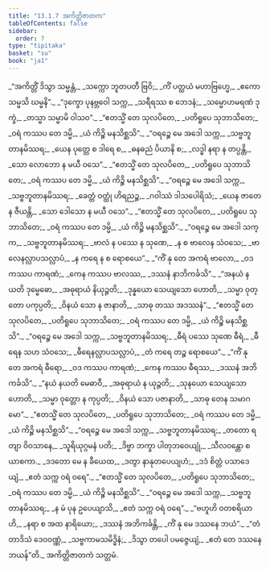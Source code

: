 ```yaml
---
title: "13.1.7 အကိတ္တိဇာတက"
tableOfContents: false
sidebar:
  order: 7
type: "tipitaka"
basket: "su"
book: "ja1"
---
```



<DynamicBreadcrumb />

<Division number="83" book="ja1" e="ch" v="22" p="266">

<Paragraph number="2472" type="verses" book="ja1">
_“အကိတ္တိံ ဒိသွာ သမ္မန္တံ,_  
_သက္ကော ဘူတပတီ ဗြဝိ;_  
_ကိံ ပတ္ထယံ မဟာဗြဟ္မေ,_  
_ဧကော သမ္မသိ ဃမ္မနိ”._  

</Paragraph>

</Division>
<Division number="84" book="ja1" e="ch" v="22" p="266">

<Paragraph number="2473" type="verses" book="ja1">
_“ဒုက္ခော ပုနဗ္ဘဝေါ သက္က,_  
_သရီရဿ စ ဘေဒနံ;_  
_သမ္မောဟမရဏံ ဒုက္ခံ,_  
_တသ္မာ သမ္မာမိ ဝါသဝ”._  

</Paragraph>

</Division>
<Division number="85" book="ja1" e="ch" v="22" p="266">

<Paragraph number="2474" type="verses" book="ja1">
_“ဧတသ္မိံ တေ သုလပိတေ,_  
_ပတိရူပေ သုဘာသိတေ;_  
_ဝရံ ကဿပ တေ ဒမ္မိ,_  
_ယံ ကိဉ္စိ မနသိစ္ဆသိ”._  

</Paragraph>

</Division>
<Division number="86" book="ja1" e="ch" v="22" p="266">

<Paragraph number="2475" type="verses" book="ja1">
_“ဝရဉ္စေ မေ အဒေါ သက္က,_  
_သဗ္ဗဘူတာနမိဿရ;_  
_ယေန ပုတ္တေ စ ဒါရေ စ,_  
_ဓနဓညံ ပိယာနိ စ;_  
_လဒ္ဓါ နရာ န တပ္ပန္တိ,_  
_သော လောဘော န မယီ ဝသေ”._  

</Paragraph>

</Division>
<Division number="87" book="ja1" e="ch" v="22" p="266">

<Paragraph number="2476" type="verses" book="ja1">
_“ဧတသ္မိံ တေ သုလပိတေ,_  
_ပတိရူပေ သုဘာသိတေ;_  
_ဝရံ ကဿပ တေ ဒမ္မိ,_  
_ယံ ကိဉ္စိ မနသိစ္ဆသိ”._  

</Paragraph>

</Division>
<Division number="88" book="ja1" e="ch" v="22" p="266">

<Paragraph number="2477" type="verses" book="ja1">
_“ဝရဉ္စေ မေ အဒေါ သက္က,_  
_သဗ္ဗဘူတာနမိဿရ;_  
_ခေတ္တံ ဝတ္ထုံ ဟိရညဉ္စ,_  
_ဂဝါဿံ ဒါသပေါရိသံ;_  
_ယေန ဇာတေန ဇီယန္တိ,_  
_သော ဒေါသော န မယီ ဝသေ”._  

</Paragraph>

</Division>
<Division number="89" book="ja1" e="ch" v="22" p="266">

<Paragraph number="2478" type="verses" book="ja1">
_“ဧတသ္မိံ တေ သုလပိတေ,_  
_ပတိရူပေ သုဘာသိတေ;_  
_ဝရံ ကဿပ တေ ဒမ္မိ,_  
_ယံ ကိဉ္စိ မနသိစ္ဆသိ”._  

</Paragraph>

</Division>
<Division number="90" book="ja1" e="ch" v="22" p="267">

<Paragraph number="2479" type="verses" book="ja1">
_“ဝရဉ္စေ မေ အဒေါ သက္က,_  
_သဗ္ဗဘူတာနမိဿရ;_  
_ဗာလံ န ပဿေ န သုဏေ,_  
_န စ ဗာလေန သံဝသေ;_  
_ဗာလေနလ္လာပသလ္လာပံ,_  
_န ကရေ န စ ရောစယေ”._  

</Paragraph>

</Division>
<Division number="91" book="ja1" e="ch" v="22" p="267">

<Paragraph number="2480" type="verses" book="ja1">
_“ကိံ နု တေ အကရံ ဗာလော,_  
_ဝဒ ကဿပ ကာရဏံ;_  
_ကေန ကဿပ ဗာလဿ,_  
_ဒဿနံ နာဘိကင်္ခသိ”._  

</Paragraph>

</Division>
<Division number="92" book="ja1" e="ch" v="22" p="267">

<Paragraph number="2481" type="verses" book="ja1">
_“အနယံ နယတိ ဒုမ္မေဓော,_  
_အဓုရာယံ နိယုဉ္ဇတိ;_  
_ဒုန္နယော သေယျသော ဟောတိ,_  
_သမ္မာ ဝုတ္တော ပကုပ္ပတိ;_  
_ဝိနယံ သော န ဇာနာတိ,_  
_သာဓု တဿ အဒဿနံ”._  

</Paragraph>

</Division>
<Division number="93" book="ja1" e="ch" v="22" p="267">

<Paragraph number="2482" type="verses" book="ja1">
_“ဧတသ္မိံ တေ သုလပိတေ,_  
_ပတိရူပေ သုဘာသိတေ;_  
_ဝရံ ကဿပ တေ ဒမ္မိ,_  
_ယံ ကိဉ္စိ မနသိစ္ဆသိ”._  

</Paragraph>

</Division>
<Division number="94" book="ja1" e="ch" v="22" p="267">

<Paragraph number="2483" type="verses" book="ja1">
_“ဝရဉ္စေ မေ အဒေါ သက္က,_  
_သဗ္ဗဘူတာနမိဿရ;_  
_ဓီရံ ပဿေ သုဏေ ဓီရံ,_  
_ဓီရေန သဟ သံဝသေ;_  
_ဓီရေနလ္လာပသလ္လာပံ,_  
_တံ ကရေ တဉ္စ ရောစယေ”._  

</Paragraph>

</Division>
<Division number="95" book="ja1" e="ch" v="22" p="267">

<Paragraph number="2484" type="verses" book="ja1">
_“ကိံ နု တေ အကရံ ဓီရော,_  
_ဝဒ ကဿပ ကာရဏံ;_  
_ကေန ကဿပ ဓီရဿ,_  
_ဒဿနံ အဘိကင်္ခသိ”._  

</Paragraph>

</Division>
<Division number="96" book="ja1" e="ch" v="22" p="267">

<Paragraph number="2485" type="verses" book="ja1">
_“နယံ နယတိ မေဓာဝီ,_  
_အဓုရာယံ န ယုဉ္ဇတိ;_  
_သုနယော သေယျသော ဟောတိ,_  
_သမ္မာ ဝုတ္တော န ကုပ္ပတိ;_  
_ဝိနယံ သော ပဇာနာတိ,_  
_သာဓု တေန သမာဂမော”._  

</Paragraph>

</Division>
<Division number="97" book="ja1" e="ch" v="22" p="267">

<Paragraph number="2486" type="verses" book="ja1">
_“ဧတသ္မိံ တေ သုလပိတေ,_  
_ပတိရူပေ သုဘာသိတေ;_  
_ဝရံ ကဿပ တေ ဒမ္မိ,_  
_ယံ ကိဉ္စိ မနသိစ္ဆသိ”._  

</Paragraph>

</Division>
<Division number="98" book="ja1" e="ch" v="22" p="267">

<Paragraph number="2487" type="verses" book="ja1">
_“ဝရဉ္စေ မေ အဒေါ သက္က,_  
_သဗ္ဗဘူတာနမိဿရ;_  
_တတော ရတျာ ဝိဝသာနေ,_  
_သူရိယုဂ္ဂမနံ ပတိ;_  
_ဒိဗ္ဗာ ဘက္ခာ ပါတုဘဝေယျုံ,_  
_သီလဝန္တော စ ယာစကာ._  

</Paragraph>

</Division>
<Division number="99" book="ja1" e="ch" v="22" p="267">

<Paragraph number="2488" type="verses" book="ja1">
_ဒဒတော မေ န ခီယေထ,_  
_ဒတွာ နာနုတပေယျဟံ;_  
_ဒဒံ စိတ္တံ ပသာဒေယျံ,_  
_ဧတံ သက္က ဝရံ ဝရေ”._  

</Paragraph>

</Division>
<Division number="100" book="ja1" e="ch" v="22" p="268">

<Paragraph number="2489" type="verses" book="ja1">
_“ဧတသ္မိံ တေ သုလပိတေ,_  
_ပတိရူပေ သုဘာသိတေ;_  
_ဝရံ ကဿပ တေ ဒမ္မိ,_  
_ယံ ကိဉ္စိ မနသိစ္ဆသိ”._  

</Paragraph>

</Division>
<Division number="101" book="ja1" e="ch" v="22" p="268">

<Paragraph number="2490" type="verses" book="ja1">
_“ဝရဉ္စေ မေ အဒေါ သက္က,_  
_သဗ္ဗဘူတာနမိဿရ;_  
_န မံ ပုန ဥပေယျာသိ,_  
_ဧတံ သက္က ဝရံ ဝရေ”._  

</Paragraph>

</Division>
<Division number="102" book="ja1" e="ch" v="22" p="268">

<Paragraph number="2491" type="verses" book="ja1">
_“ဗဟူဟိ ဝတစရိယာဟိ,_  
_နရာ စ အထ နာရိယော;_  
_ဒဿနံ အဘိကင်္ခန္တိ,_  
_ကိံ နု မေ ဒဿနေ ဘယံ”._  

</Paragraph>

</Division>
<Division number="103" book="ja1" e="ch" v="22" p="268">

<Paragraph number="2492" type="verses" book="ja1">
_“တံ တာဒိသံ ဒေဝဝဏ္ဏံ,_  
_သဗ္ဗကာမသမိဒ္ဓိနံ;_  
_ဒိသွာ တပေါ ပမဇ္ဇေယျံ,_  
_ဧတံ တေ ဒဿနေ ဘယန်”တိ._  


</Paragraph>
</Division>

<Paragraph number="2493" type="center" book="ja1">
အကိတ္တိဇာတကံ သတ္တမံ.
</Paragraph>